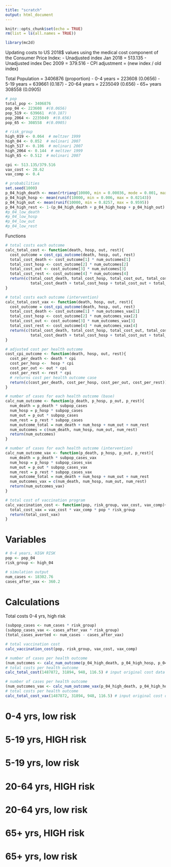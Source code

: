 ```yaml
---
title: "scratch"
output: html_document
---
```


```r
knitr::opts_chunk$set(echo = TRUE)
rm(list = ls(all.names = TRUE))

library(mc2d)
```

Updating costs to US 2018$ values using the medical cost component of the Consumer Price Index:
- Unadjusted index Jan 2018 = 513.135
- Unadjusted index Dec 2009 = 379.516
- CPI adjustment = (new index / old index)

Total Population = 3406876 (proportion)
- 0-4 years = 223608 (0.0656)
- 5-19 years = 639661 (0.187)
- 20-64 years = 2235049 (0.656)
- 65+ years 308558 (0.0905)

```r
# pop
total_pop <- 3406876
pop_04 <- 223608  #(0.0656)
pop_519 <- 639661  #(0.187)
pop_2064 <- 2235049  #(0.656)
pop_65 <- 308558  #(0.0905)

# risk_group
high_019 <- 0.064  # meltzer 1999
high_04 <- 0.052  # molinari 2007
high_517 <- 0.106  # molinari 2007
high_2064 <- 0.144  # meltzer 1999
high_65 <- 0.512  # molinari 2007

cpi <- 513.135/379.516
vax_cost <- 28.62
vax_comp <- 0.4

# probabilities
set.seed(1000)
p_04_high_death <- mean(rtriang(10000, min = 0.00036, mode = 0.001, max = 0.01821))
p_04_high_hosp <- mean(runif(10000, min = 0.006, max = 0.02143))
p_04_high_out <- mean(runif(10000, min = 0.8257, max = 0.9595))
p_04_high_rest <- 1-(p_04_high_death + p_04_high_hosp + p_04_high_out)
#p_04_low_death
#p_04_low_hosp
#p_04_low_out
#p_04_low_rest


```

Functions

```r
# total costs each outcome
calc_total_cost <- function(death, hosp, out, rest){
  cost_outcome = cost_cpi_outcome(death, hosp, out, rest)
  total_cost_death <- cost_outcome[1] * num_outcomes[1]
  total_cost_hosp <- cost_outcome[2] * num_outcomes[2]
  total_cost_out <- cost_outcome[3] * num_outcomes[3]
  total_cost_rest <- cost_outcome[4] * num_outcomes[4]
  return(c(total_cost_death, total_cost_hosp, total_cost_out, total_cost_rest,
           total_cost_death + total_cost_hosp + total_cost_out + total_cost_rest))
}

# total costs each outcome (intervention)
calc_total_cost_vax <- function(death, hosp, out, rest){
  cost_outcome = cost_cpi_outcome(death, hosp, out, rest)
  total_cost_death <- cost_outcome[1] * num_outcomes_vax[1]
  total_cost_hosp <- cost_outcome[2] * num_outcomes_vax[2]
  total_cost_out <- cost_outcome[3] * num_outcomes_vax[3]
  total_cost_rest <- cost_outcome[4] * num_outcomes_vax[4]
  return(c(total_cost_death, total_cost_hosp, total_cost_out, total_cost_rest,
           total_cost_death + total_cost_hosp + total_cost_out + total_cost_rest))
}

# adjusted cost per health outcome
cost_cpi_outcome <- function(death, hosp, out, rest){
  cost_per_death <- death * cpi
  cost_per_hosp <-  hosp * cpi
  cost_per_out <- out * cpi
  cost_per_rest <- rest * cpi
  # returns cost per health outcome case
  return(c(cost_per_death, cost_per_hosp, cost_per_out, cost_per_rest))
}

# number of cases for each health outcome (base)
calc_num_outcome <- function(p_death, p_hosp, p_out, p_rest){
  num_death = p_death * subpop_cases
  num_hosp = p_hosp * subpop_cases
  num_out = p_out * subpop_cases
  num_rest = p_rest * subpop_cases
  num_outcome_total = num_death + num_hosp + num_out + num_rest
  num_outcomes = c(num_death, num_hosp, num_out, num_rest)
  return(num_outcomes)
}

# number of cases for each health outcome (intervention)
calc_num_outcome_vax <- function(p_death, p_hosp, p_out, p_rest){
  num_death = p_death * subpop_cases_vax
  num_hosp = p_hosp * subpop_cases_vax
  num_out = p_out * subpop_cases_vax
  num_rest = p_rest * subpop_cases_vax
  num_outcome_total = num_death + num_hosp + num_out + num_rest
  num_outcomes_vax = c(num_death, num_hosp, num_out, num_rest)
  return(num_outcomes_vax)
}

# total cost of vaccination program
calc_vaccination_cost <- function(pop, risk_group, vax_cost, vax_comp){
  total_cost_vax = vax_cost * vax_comp * pop * risk_group
  return(total_cost_vax)
}

```

# Variables

```r
# 0-4 years, HIGH RISK
pop <- pop_04
risk_group <- high_04

# simulation output
num_cases <- 18302.76
cases_after_vax <- 360.2


```
# Calculations

Total costs 0-4 yrs, high risk

```r
(subpop_cases <- num_cases * risk_group)
(subpop_cases_vax <- cases_after_vax * risk_group)
(total_cases_averted <- num_cases - cases_after_vax)

# total vaccination cost
calc_vaccination_cost(pop, risk_group, vax_cost, vax_comp)

# number of cases per health outcome
(num_outcomes <- calc_num_outcome(p_04_high_death, p_04_high_hosp, p_04_high_out, p_04_high_rest))
# total costs per health outcome
calc_total_cost(1487872, 31894, 948, 116.5) # input original cost data

# number of cases per health outcome
(num_outcomes_vax <- calc_num_outcome_vax(p_04_high_death, p_04_high_hosp, p_04_high_out, p_04_high_rest))
# total costs per health outcome
calc_total_cost_vax(1487872, 31894, 948, 116.5) # input original cost data
```



# 0-4 yrs, low risk
# 5-19 yrs, HIGH risk
# 5-19 yrs, low risk

# 20-64 yrs, HIGH risk
# 20-64 yrs, low risk

# 65+ yrs, HIGH risk
# 65+ yrs, low risk



